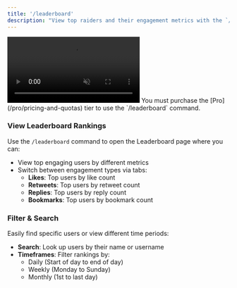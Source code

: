 ```yaml
---
title: '/leaderboard'
description: "View top raiders and their engagement metrics with the `/leaderboard` command."
---
```


<Frame>
  <video
  autoPlay
  muted
  loop
  playsInline
  className="w-full"
  src="https://mintlify-videos.s3.eu-central-1.amazonaws.com/Leaderboard.mp4"
  ></video>
</Frame>

<Info>
  You must purchase the [Pro](/pro/pricing-and-quotas) tier to use the `/leaderboard` command.
</Info>

### View Leaderboard Rankings

Use the `/leaderboard` command to open the Leaderboard page where you can:

- View top engaging users by different metrics
- Switch between engagement types via tabs:
  - **Likes**: Top users by like count
  - **Retweets**: Top users by retweet count
  - **Replies**: Top users by reply count
  - **Bookmarks**: Top users by bookmark count

### Filter & Search

Easily find specific users or view different time periods:

- **Search**: Look up users by their name or username
- **Timeframes**: Filter rankings by:
  - Daily (Start of day to end of day)
  - Weekly (Monday to Sunday)
  - Monthly (1st to last day)